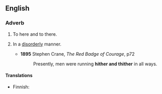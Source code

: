 ==English==

===Adverb===
{{en-adv|pos=[[hither]] [[and]] [[thither]]|-}}

# {{rare|literal}} To here and to there.
# {{figurative}} In a [[disorderly]] manner.
#* '''1895''' Stephen Crane, ''The Red Badge of Courage'', p72
#*: Presently, men were running '''hither and thither''' in all ways.

====Translations====
{{trans-top|In a disorderly manner}}
*Finnish: {{t-|fi|sinne tänne}}
{{trans-mid}}
{{trans-bottom}}